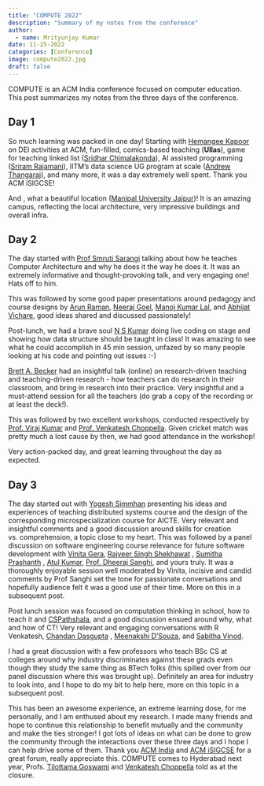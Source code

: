 ```yaml
---
title: "COMPUTE 2022"
description: "Summary of my notes from the conference"
author:
  - name: Mrityunjay Kumar
date: 11-25-2022
categories: [Conference] 
image: compute2022.jpg
draft: false 
---
```


COMPUTE is an ACM India conference focused on computer education. This post summarizes my notes from the three days of the conference. 

## Day 1

So much learning was packed in one day! Starting with [Hemangee Kapoor](https://www.linkedin.com/in/hemangee-kapoor-251240/) on DEI activities at ACM, fun-filled, comics-based teaching (__Ullas__), game for teaching linked list ([Sridhar Chimalakonda](https://www.linkedin.com/in/sridharch/)), AI assisted programming ([Sriram Rajamani](https://www.linkedin.com/in/sriram-rajamani-79a467/)), IITM's data science UG program at scale ([Andrew Thangaraj](https://www.linkedin.com/in/andrew-thangaraj-52684286/)), and many more, it was a day extremely well spent. Thank you ACM iSIGCSE!

And , what a beautiful location ([Manipal University Jaipur](https://www.linkedin.com/school/manipal-university-jaipur/))! It is an amazing campus, reflecting the local architecture, very impressive buildings and overall infra.

## Day 2
The day started with [Prof Smruti Sarangi](https://www.linkedin.com/in/smruti-sarangi-1120286/) talking about how he teaches Computer Architecture and why he does it the way he does it. It was an extremely informative and thought-provoking talk, and very engaging one! Hats off to him.

This was followed by some good paper presentations around pedagogy and course designs by [Arun Raman](https://www.linkedin.com/in/arun-raman16/), [Neeraj Goel](https://www.linkedin.com/in/neerajgoel/), [Manoj Kumar Lal](https://www.linkedin.com/in/manoj-kumar-lal-43724a1/), and [Abhijat Vichare](https://www.linkedin.com/in/abhijat-vichare-8288222/), good ideas shared and discussed passionately!

Post-lunch, we had a brave soul [N S Kumar](https://www.linkedin.com/in/n-s-kumar-8159181a/) doing live coding on stage and showing how data structure should be taught in class! It was amazing to see what he could accomplish in 45 min session, unfazed by so many people looking at his code and pointing out issues :-)

[Brett A. Becker](https://www.linkedin.com/in/brett-a-becker/) had an insightful talk (online) on research-driven teaching and teaching-driven research - how teachers can do research in their classroom, and bring in research into their practice. Very insightful and a must-attend session for all the teachers (do grab a copy of the recording or at least the deck!).

This was followed by two excellent workshops, conducted respectively by [Prof. Viraj Kumar](https://www.dsu.edu.in/dr-viraj-kumar) and [Prof. Venkatesh Choppella](https://www.iiit.ac.in/people/faculty/choppell/). Given cricket match was pretty much a lost cause by then, we had good attendance in the workshop!

Very action-packed day, and great learning throughout the day as expected. 

## Day 3
The day started out with [Yogesh Simmhan](https://www.linkedin.com/in/simmhan/) presenting his ideas and experiences of teaching distributed systems course and the design of the corresponding microspecialization course for AICTE. Very relevant and insightful comments and a good discussion around skills for creation vs. comprehension, a topic close to my heart.
This was followed by a panel discussion on software engineering course relevance for future software development with [Vinita Gera](https://www.linkedin.com/in/vinita-gera/), [Rajveer Singh Shekhawat](https://www.linkedin.com/in/rajveer57/) , [Sumitha Prashanth](https://www.linkedin.com/in/sumitha-prashanth-9838311b/) , [Atul Kumar](https://www.linkedin.com/in/atul-kumar-0ba442/), [Prof. Dheeraj Sanghi](https://www.linkedin.com/in/dheerajsanghi/), and yours truly. It was a thoroughly enjoyable session well moderated by Vinita, incisive and candid comments by Prof Sanghi set the tone for passionate conversations and hopefully audience felt it was a good use of their time. More on this in a subsequent post. 

Post lunch session was focused on computation thinking in school, how to teach it and [CSPathshala](https://cspathshala.org/), and a good discussion ensued around why, what and how of CT! Very relevant and engaging conversations with R Venkatesh, [Chandan Dasgupta](https://www.linkedin.com/in/dasguptachandan/) , [Meenakshi D'Souza](https://www.linkedin.com/in/meenakshi-d-souza-693aa934/), and [Sabitha Vinod](https://www.linkedin.com/in/sabitha-vinod-1391905/). 

I had a great discussion with a few professors who teach BSc CS at colleges around why industry discriminates against these grads even though they study the same thing as BTech folks (this spilled over from our panel discussion where this was brought up). Definitely an area for industry to look into, and I hope to do my bit to help here, more on this topic in a subsequent post.  

This has been an awesome experience, an extreme learning dose, for me personally, and I am enthused about my research. I made many friends and hope to continue this relationship to benefit mutually and the community and make the ties stronger! I got lots of ideas on what can be done to grow the community through the interactions over these three days and I hope I can help drive some of them. Thank you [ACM India](https://www.linkedin.com/company/indiaacm/) and [ACM iSIGCSE](https://www.linkedin.com/in/acm-isigcse-a9023220b/) for a great forum, really appreciate this.
COMPUTE comes to Hyderabad next year, Profs. [Tilottama Goswami](https://www.linkedin.com/in/tilottama-goswami-030048120/) and [Venkatesh Choppella](https://www.linkedin.com/in/venkatesh-choppella-7280864/) told as at the closure.

